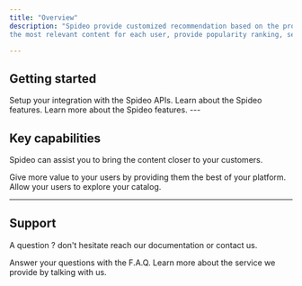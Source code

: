 ```yaml
---
title: "Overview"
description: "Spideo provide customized recommendation based on the provided content. It finds
the most relevant content for each user, provide popularity ranking, search, and much more"

---
```


## Getting started

<Columns cols={3}>
    <Card title="Integration" icon="rocket" href="integration">
        Setup your integration with the Spideo APIs.
    </Card>
    <Card title="Feature tour" icon="hand-holding-heart" href="features/overview">
        Learn about the Spideo features.
    </Card>
    <Card title="API Reference" icon="code" href="api/open-api">
        Learn more about the Spideo features.
    </Card>
</Columns>
---

## Key capabilities

Spideo can assist you to bring the content closer to your customers.

<Columns cols={2}>
    <Card title="User personnalized recommendation" icon="user"  href="features/personalization">
        Give more value to your users by providing them the best of your platform.
    </Card>
    <Card title="Content search" icon="magnifying-glass" href="feature/search/text-search">
        Allow your users to explore your catalog.
    </Card>
</Columns>

---

## Support

A question ? don't hesitate reach our documentation or contact us.

<Columns cols={2}>
    <Card title="Help center" icon="question" href="help-center">
        Answer your questions with the F.A.Q.
    </Card>
    <Card title="Contact us" icon="hand-holding-heart"  href="contact">
        Learn more about the service we provide by talking with us.
    </Card>
</Columns>